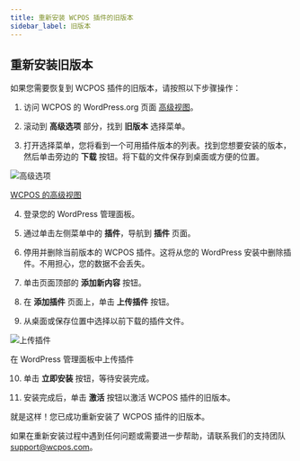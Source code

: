 ```yaml
---
title: 重新安装 WCPOS 插件的旧版本
sidebar_label: 旧版本
---
```



## 重新安装旧版本

如果您需要恢复到 WCPOS 插件的旧版本，请按照以下步骤操作：

1. 访问 WCPOS 的 WordPress.org 页面 [高级视图](https://wordpress.org/plugins/woocommerce-pos/advanced/)。

2. 滚动到 **高级选项** 部分，找到 **旧版本** 选择菜单。

3. 打开选择菜单，您将看到一个可用插件版本的列表。找到您想要安装的版本，然后单击旁边的 **下载** 按钮。将下载的文件保存到桌面或方便的位置。

<div class="image-container">
  <Image
    alt="高级选项"
    img="https://wcpos.com/wp-content/uploads/2023/06/advanced-options.png"
  />
  <p class="image-caption">
    <a
      target="_blank"
      href="https://wordpress.org/plugins/woocommerce-pos/advanced/"
    >
      WCPOS 的高级视图
    </a>
  </p>
</div>

4. 登录您的 WordPress 管理面板。

5. 通过单击左侧菜单中的 **插件**，导航到 **插件** 页面。

6. 停用并删除当前版本的 WCPOS 插件。这将从您的 WordPress 安装中删除插件。不用担心，您的数据不会丢失。

7. 单击页面顶部的 **添加新内容** 按钮。

8. 在 **添加插件** 页面上，单击 **上传插件** 按钮。

9. 从桌面或保存位置中选择以前下载的插件文件。

<div class="image-container">
  <Image
    alt="上传插件"
    img="https://wcpos.com/wp-content/uploads/2023/06/upload-plugin.png"
  />
  <p class="image-caption">在 WordPress 管理面板中上传插件</p>
</div>

10. 单击 **立即安装** 按钮，等待安装完成。

11. 安装完成后，单击 **激活** 按钮以激活 WCPOS 插件的旧版本。

就是这样！您已成功重新安装了 WCPOS 插件的旧版本。

如果在重新安装过程中遇到任何问题或需要进一步帮助，请联系我们的支持团队 support@wcpos.com。